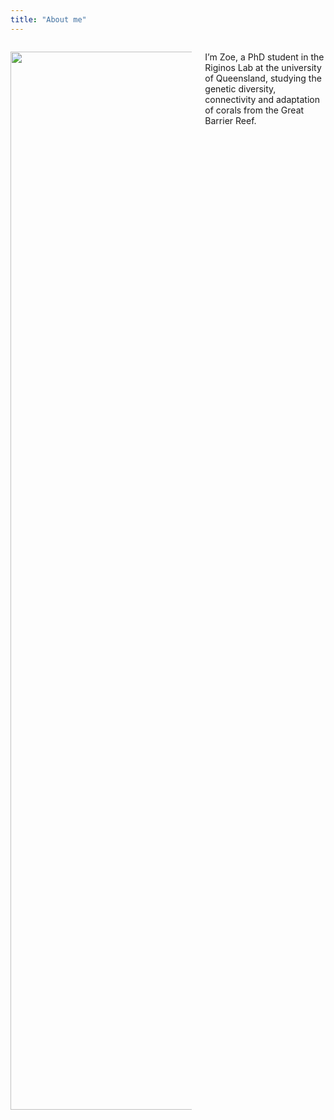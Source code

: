 ```yaml
---
title: "About me"
---
```


::: columns
::: column
![](img/Headshot.jpg){width="1693"}
:::

::: {.column}
I'm Zoe, a PhD student in the Riginos Lab at the university of Queensland, studying the genetic diversity, connectivity and adaptation of corals from the Great Barrier Reef.
:::
:::
